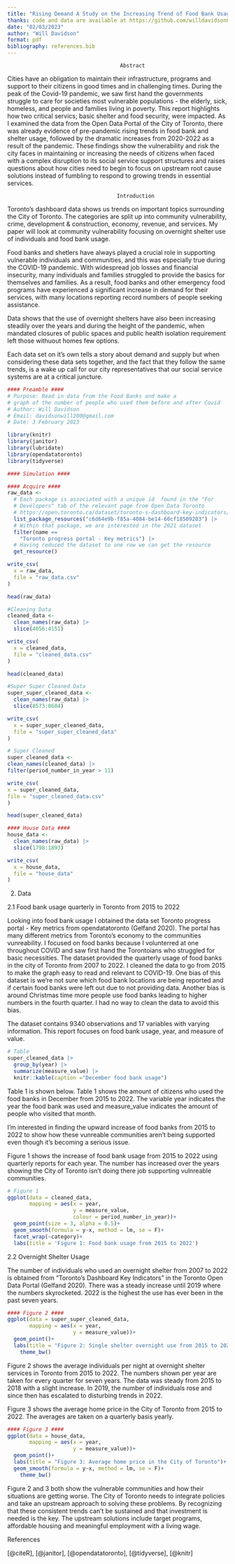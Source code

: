 ```yaml
---
title: "Rising Demand A Study on the Increasing Trend of Food Bank Usage"
thanks: code and data are available at https://github.com/willdavidson01/food_bank
date: "02/03/2023"
author: "Will Davidson"
format: pdf
bibliography: references.bib
---
```


                                        Abstract                  


Cities have an obligation to maintain their infrastructure, programs and support to their citizens in good times and in challenging times. During the peak of the Covid-19 pandemic, we saw first hand the governments struggle to care for societies most vulnerable populations - the elderly, sick, homeless, and people and families living in poverty. This report highlights how two critical servics; basic shelter and food security, were impacted. As I examined the data from the Open Data Portal of the City of Toronto, there was already evidence of pre-pandemic rising trends in food bank and shelter usage, followed by the dramatic increases from 2020-2022 as a result of the pandemic. These findings show the vulnerability and risk the city faces in maintaining or increasing the needs of citizens when faced with a complex disruption to its social service support structures and raises questions about how cities need to begin to focus on upstream root cause solutions instead of fumbling to respond to growing trends in essential services.

                                       Introduction

Toronto's dashboard data shows us trends on important topics surrounding the City of Toronto. The categories are split up into community vulnerability, crime, development & construction, economy, revenue, and services. My paper will look at community vulnerability focusing on overnight shelter use of individuals and food bank usage. 

Food banks and shetlers have always played a crucial role in supporting vulnerable individuals and communities, and this was especially true during the COVID-19 pandemic. With widespread job losses and financial insecurity, many individuals and families struggled to provide the basics for themselves and families. As a result, food banks and other emergency food programs have experienced a significant increase in demand for their services, with many locations reporting record numbers of people seeking assistance.

Data shows that the use of overnight shelters have also been increasing steadily over the years and during the height of the pandemic, when mandated closures of public spaces and public health isolation requirement left those withuout homes few options. 

Each data set on it's own tells a story about demand and supply but when considering these data sets together, and the fact that they follow the same trends, is a wake up call for our city representatives that our social service systems are at a critical juncture.  



```r
#### Preamble ####
# Purpose: Read in data from the Food Banks and make a
# graph of the number of people who used them before and after Covid
# Author: Will Davidson
# Email: davidsonwill200@gmail.com  
# Date: 3 February 2023

library(knitr)
library(janitor)
library(lubridate)
library(opendatatoronto)
library(tidyverse)

#### Simulation ####

#### Acquire ####
raw_data <-
  # Each package is associated with a unique id  found in the "For 
  # Developers" tab of the relevant page from Open Data Toronto
  # https://open.toronto.ca/dataset/toronto-s-dashboard-key-indicators/
  list_package_resources("c6d64e9b-f85a-4084-be14-60cf18509203") |>
  # Within that package, we are interested in the 2021 dataset
  filter(name == 
    "Toronto progress portal - Key metrics") |>
  # Having reduced the dataset to one row we can get the resource
  get_resource()

write_csv(
  x = raw_data,
  file = "raw_data.csv"
)

head(raw_data)

#Cleaning Data 
cleaned_data <-
  clean_names(raw_data) |>
  slice(4056:4151) 

write_csv(
  x = cleaned_data,
  file = "cleaned_data.csv"
)

head(cleaned_data)

#Super Super Cleaned Data
super_super_cleaned_data <-
  clean_names(raw_data) |>
  slice(8573:8604)

write_csv(
  x = super_super_cleaned_data,
  file = "super_super_cleaned_data"
)

# Super Cleaned 
super_cleaned_data <-
clean_names(cleaned_data) |>
filter(period_number_in_year > 11)

write_csv(
x = super_cleaned_data,
file = "super_cleaned_data.csv"
)

head(super_cleaned_data)

#### House Data ####
house_data <-
  clean_names(raw_data) |>
  slice(1798:1893)

write_csv(
  x = house_data,
  file = "house_data"
)
```

2. Data

2.1 Food bank usage quarterly in Toronto from 2015 to 2022

Looking into food bank usage I obtained the data set Toronto progress portal - Key metrics from opendatatoronto (Gelfand 2020). The portal has many different metrics from Toronto's economy to the communities vunreability. I focused on food banks because I volunterred at one throughout COVID and saw first hand the Torontoians who struggled for basic necessities. The dataset provided the quarterly usage of food banks in the city of Toronto from 2007 to 2022. I cleaned the data to go from 2015 to make the graph easy to read and relevant to COVID-19. One bias of this dataset is we're not sure which food bank locations are being reported and if certain food banks were left out due to not providing data. Another bias is around Christmas time more people use food banks leading to higher numbers in the fourth quarter. I had no way to clean the data to avoid this bias. 

The dataset contains 9340 observations and 17 variables with varying information. This report focuses on food bank usage, year, and measure of value.

```r
# Table 
super_cleaned_data |>
  group_by(year) |>
  summarize(measure_value) |>
  knitr::kable(caption ="December food bank usage")
```

Table 1 is shown below. Table 1 shows the amount of citizens who used the food banks in December from 2015 to 2022. The variable year indicates the year the food bank was used and measure_value indicates the amount of people who visited that month. 


I'm interested in finding the upward increase of food banks from 2015 to 2022 to show how these vunreable communities aren't being supported even though it's becoming a serious issue. 

Figure 1 shows the increase of food bank usage from 2015 to 2022 using quarterly reports for each year. The number has increased over the years showing the City of Toronto isn't doing there job supporting vulnreable communities. 

```r
# Figure 1
ggplot(data = cleaned_data,
       mapping = aes(x = year,
                     y = measure_value,
                     colour = period_number_in_year))+
  geom_point(size = 3, alpha = 0.5)+
  geom_smooth(formula = y~x, method = lm, se = F)+
  facet_wrap(~category)+
  labs(title = 'Figure 1: Food bank usage from 2015 to 2022')
```

2.2 Overnight Shelter Usage

The number of individuals who used an overnight shelter from 2007 to 2022 is obtained from "Toronto's Dashboard Key Indicators" in the Toronto Open Data Portal (Gelfand 2020). There was a steady increase until 2019 where the numbers skyrocketed. 2022 is the highest the use has ever been in the past seven years. 

```r
#### Figure 2 ####
ggplot(data = super_super_cleaned_data,
       mapping = aes(x = year,
                     y = measure_value))+
  geom_point()+
  labs(title = "Figure 2: Single shelter overnight use from 2015 to 2022")+
    theme_bw()
```

Figure 2 shows the average individuals per night at overnight shelter services in Toronto from 2015 to 2022. The numbers shown per year are taken for every quarter for seven years. The data was steady from 2015 to 2018 with a slight increase. In 2019, the number of individuals rose and since then has escalated to disturbing trends in 2022.

Figure 3 shows the average home price in the City of Toronto from 2015 to 2022. The averages are taken on a quarterly basis yearly.

```r
#### Figure 3 ####
ggplot(data = house_data,
       mapping = aes(x = year,
                     y = measure_value))+
  geom_point()+
  labs(title = "Figure 3: Average home price in the City of Toronto")+
  geom_smooth(formula = y~x, method = lm, se = F)+
    theme_bw()
```


Figure 2 and 3 both show the vulnerable communities and how their situations are getting worse. The City of Toronto needs to integrate policies and take an upstream approach to solving these problems. By recognizing that these consistent trends can't be sustained and that investment is needed is the key. The upstream solutions include target programs, affordable housing and meaningful employment with a living wage. 





References 
                               
[@citeR], [@janitor], [@opendatatoronto], [@tidyverse], [@knitr]
 